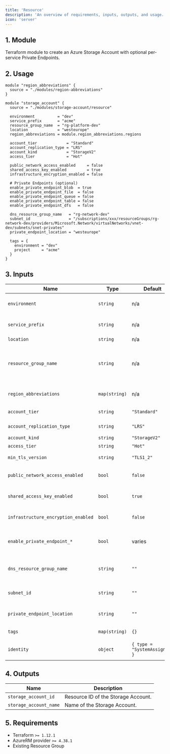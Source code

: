 ```yaml
---
title: 'Resource'
description: 'An overview of requirements, inputs, outputs, and usage.'
icon: 'server'
---
```


## 1. Module
Terraform module to create an Azure Storage Account with optional per-service Private Endpoints.

## 2. Usage
```hcl main.tf
module "region_abbreviations" {
  source = "./modules/region-abbreviations"
}

module "storage_account" {
  source = "./modules/storage-account/resource"

  environment          = "dev"
  service_prefix       = "acme"
  resource_group_name  = "rg-platform-dev"
  location             = "westeurope"
  region_abbreviations = module.region_abbreviations.regions

  account_tier             = "Standard"
  account_replication_type = "LRS"
  account_kind             = "StorageV2"
  access_tier              = "Hot"

  public_network_access_enabled     = false
  shared_access_key_enabled         = true
  infrastructure_encryption_enabled = false

  # Private Endpoints (optional)
  enable_private_endpoint_blob  = true
  enable_private_endpoint_file  = false
  enable_private_endpoint_queue = false
  enable_private_endpoint_table = false
  enable_private_endpoint_dfs   = false

  dns_resource_group_name   = "rg-network-dev"
  subnet_id                 = "/subscriptions/xxx/resourceGroups/rg-network-dev/providers/Microsoft.Network/virtualNetworks/vnet-dev/subnets/snet-privates"
  private_endpoint_location = "westeurope"

  tags = {
    environment = "dev"
    project     = "acme"
  }
}
```

## 3. Inputs
| Name | Type | Default | Required | Description |
|------|------|---------|:--------:|-------------|
| `environment` | `string` | n/a | yes | Environment project (dev, qua or prd). |
| `service_prefix` | `string` | n/a | yes | Prefix or name of the project. |
| `location` | `string` | n/a | yes | Azure region. |
| `resource_group_name` | `string` | n/a | yes | Resource group in which to create the Storage Account. |
| `region_abbreviations` | `map(string)` | n/a | yes | Map of Azure locations to abbreviations. |
| `account_tier` | `string` | `"Standard"` | no | Storage account tier. |
| `account_replication_type` | `string` | `"LRS"` | no | Replication type. |
| `account_kind` | `string` | `"StorageV2"` | no | Account kind. |
| `access_tier` | `string` | `"Hot"` | no | Access tier. |
| `min_tls_version` | `string` | `"TLS1_2"` | no | Minimum TLS version. |
| `public_network_access_enabled` | `bool` | `false` | no | Allow public network access. |
| `shared_access_key_enabled` | `bool` | `true` | no | Enable shared access keys. |
| `infrastructure_encryption_enabled` | `bool` | `false` | no | Enable infrastructure encryption. |
| `enable_private_endpoint_*` | `bool` | varies | no | Enable per-service Private Endpoints. |
| `dns_resource_group_name` | `string` | `""` | no | RG with Private DNS Zones for storage. |
| `subnet_id` | `string` | `""` | no | Subnet ID for the Private Endpoints. |
| `private_endpoint_location` | `string` | `""` | no | Location for the Private Endpoints. |
| `tags` | `map(string)` | `{}` | no | Tags to apply to resources. |
| `identity` | `object` | `{ type = "SystemAssigned" }` | no | Managed identity configuration. |

## 4. Outputs
| Name | Description |
|------|-------------|
| `storage_account_id` | Resource ID of the Storage Account. |
| `storage_account_name` | Name of the Storage Account. |

## 5. Requirements
- Terraform `>= 1.12.1`
- AzureRM provider `>= 4.38.1`
- Existing Resource Group


